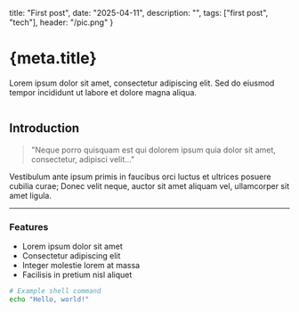   title: "First post",
  date: "2025-04-11",
  description: "",
  tags: ["first post", "tech"],
  header: "/pic.png"
}

# {meta.title}

Lorem ipsum dolor sit amet, consectetur adipiscing elit. Sed do eiusmod tempor incididunt ut labore et dolore magna aliqua.

<div className="flex flex-wrap">
  <img
    className="w-80 drop-shadow-xl"
    src="/pic.png"
    alt=""
  >
  </img>
</div>

## Introduction

> "Neque porro quisquam est qui dolorem ipsum quia dolor sit amet, consectetur, adipisci velit..."

Vestibulum ante ipsum primis in faucibus orci luctus et ultrices posuere cubilia curae; Donec velit neque, auctor sit amet aliquam vel, ullamcorper sit amet ligula.

---

### Features

- Lorem ipsum dolor sit amet
- Consectetur adipiscing elit
- Integer molestie lorem at massa
- Facilisis in pretium nisl aliquet   


```bash
# Example shell command
echo "Hello, world!"
```
